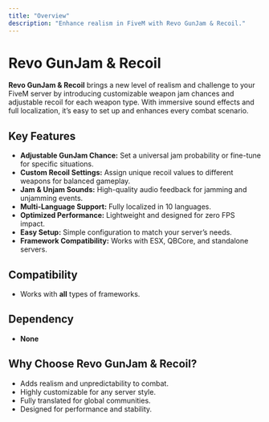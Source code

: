 ```yaml
---
title: "Overview"
description: "Enhance realism in FiveM with Revo GunJam & Recoil."
---
```


# Revo GunJam & Recoil

**Revo GunJam & Recoil** brings a new level of realism and challenge to your FiveM server by introducing customizable weapon jam chances and adjustable recoil for each weapon type. With immersive sound effects and full localization, it’s easy to set up and enhances every combat scenario.

## Key Features

- **Adjustable GunJam Chance:** Set a universal jam probability or fine-tune for specific situations.
- **Custom Recoil Settings:** Assign unique recoil values to different weapons for balanced gameplay.
- **Jam & Unjam Sounds:** High-quality audio feedback for jamming and unjamming events.
- **Multi-Language Support:** Fully localized in 10 languages.
- **Optimized Performance:** Lightweight and designed for zero FPS impact.
- **Easy Setup:** Simple configuration to match your server’s needs.
- **Framework Compatibility:** Works with ESX, QBCore, and standalone servers.


## Compatibility

- Works with **all** types of frameworks.

## Dependency

- **None**

## Why Choose Revo GunJam & Recoil?

- Adds realism and unpredictability to combat.
- Highly customizable for any server style.
- Fully translated for global communities.
- Designed for performance and stability.
